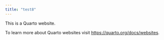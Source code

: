 ```yaml
---
title: "test8"
---
```


This is a Quarto website.

To learn more about Quarto websites visit <https://quarto.org/docs/websites>.
